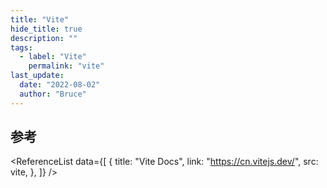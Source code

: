 ```yaml
---
title: "Vite"
hide_title: true
description: ""
tags:
  - label: "Vite"
    permalink: "vite"
last_update:
  date: "2022-08-02"
  author: "Bruce"
---
```



<FeatureIcon src={vite} title="Vite" />
<LinkList
  data={[
    {
      title: "项目搭建",
      link: "/docs/vite/installation",
      src: vite,
    },
  ]}
/>

## 参考

<ReferenceList
  data={[
    {
      title: "Vite Docs",
      link: "https://cn.vitejs.dev/",
      src: vite,
    },
  ]}
/>
